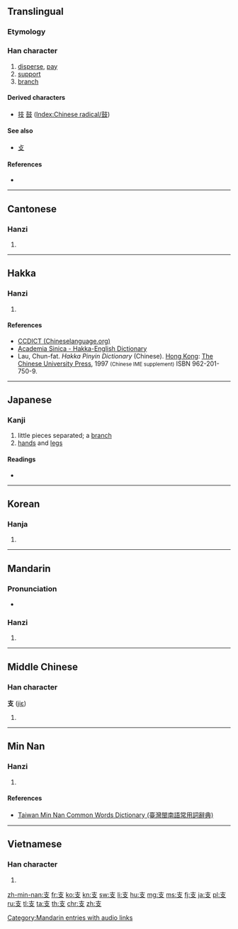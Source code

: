 {{also|攴|枝}}
==Translingual==
{{stroke order|strokes=4}}
{{stroke order|type=animate}}

===Etymology===
{{Han etyl}}

===Han character===
{{Han char|rn=65|rad=支|as=00|sn=4|four=4040<sub>7</sub>|canj=十水 (JE)}}

# [[disperse]], [[pay]]
# [[support]]
# [[branch]]

====Derived characters====
* [[技]] [[鼓]] ([[Index:Chinese radical/鼓]])

====See also====
* [[攴]] {{qualifier|graphically similar, appears as variant, as in [[鼓]], [[鼔]]}}

====References====
* {{Han ref|kx=0467.010|dkj=13061|dj=0814.130|hdz=21327.140|uh=652F|ud=25903|bh=A4E4|bd=42212}}

----

==Cantonese==

===Hanzi===
{{yue-hanzi|jyut=|y=ji1}}

# {{defn|lang=yue|sort=支00}}

----

==Hakka==

===Hanzi===
{{hak-hanzi|poj=chi|gd=tje<sup>1</sup> [Meixian], ki<sup>1</sup>, chi<sup>1</sup> [Hailu], ki<sup>1</sup>, tsii<sup>1</sup> [Siyan]|hpy=zi1}}

# {{defn|lang=hak|sort=支00}}

====References====
*[http://www.chinalanguage.com/dictionaries/?mode=view&view=chardict&query=%E6%94%AF CCDICT (Chineselanguage.org)]
*[http://minhakka.ling.sinica.edu.tw/bkg/hakyin/search.php?DETAIL=1&LIMIT=id=1116&dbname=su_tian_1&graph=2 Academia Sinica - Hakka-English Dictionary]
*Lau, Chun-fat. ''Hakka Pinyin Dictionary'' (Chinese). [[Hong Kong]]: [[w:Chinese University of Hong Kong|The Chinese University Press]], 1997 <small>(Chinese IME supplement)</small> ISBN 962-201-750-9.

----

==Japanese==

===Kanji===
{{ja-kanji|grade=5|rs=支00}}

# little pieces separated; a [[branch]]
# [[hand|hands]] and [[leg|legs]]

====Readings====
* {{ja-readings|on=[[し]] (shi)|kun=[[ささえる]] (sasaeru), [[えだ]] (eda), [[つかえる]] (tsukaeru)|nadzuke=[[えだ]] (''eda''), [[なか]] (''naka''), [[もろ]] (''moro''), [[ゆた]] (''yuta'')}}

----

==Korean==

===Hanja===
{{ko-hanja|hangeul=지|eumhun=|rv=ji|mr=chi|y=ci}}

# {{defn|lang=ko|sort=支00}}

----

==Mandarin==

===Pronunciation===
* {{audio|zh-zhī.ogg|audio|lang=cmn}}

===Hanzi===
{{cmn-hanzi|pin=[[zhī]] ([[zhi1]])|wg=chih<sup>1</sup>}}

# {{defn|lang=cmn|sort=支00}}

[[Category:Mandarin entries with audio links]]

----

==Middle Chinese==

===Han character===
'''支''' ([[jiɛ]])

# {{defn|lang=ltc|sort=支00}}

----

==Min Nan==

===Hanzi===
{{nan-hanzi|poj=|tlpa=tsi (tsi<sup>1</sup>), ki (ki<sup>1</sup>)|gd=zi<sup>1</sup>, gi<sup>1</sup>}}

# {{defn|lang=nan|sort=支00}}

====References====
*[http://twblg.dict.edu.tw/holodict_new/result_detail.jsp?n_no=804&curpage=1&sample=%E6%94%AF&radiobutton=1&querytarget=1&limit=20&pagenum=1&rowcount=17 Taiwan Min Nan Common Words Dictionary (臺灣閩南語常用詞辭典)]

----

==Vietnamese==

===Han character===
{{vi-hantu|[[chi]], [[chề]], [[xê]], [[chia]], [[giê]], [[xài]]|rs=支00}}

# {{defn|lang=vi|sort=支00}}

[[Category:CJKV radicals| ]]

[[zh-min-nan:支]]
[[fr:支]]
[[ko:支]]
[[kn:支]]
[[sw:支]]
[[li:支]]
[[hu:支]]
[[mg:支]]
[[ms:支]]
[[fj:支]]
[[ja:支]]
[[pl:支]]
[[ru:支]]
[[tl:支]]
[[ta:支]]
[[th:支]]
[[chr:支]]
[[zh:支]]